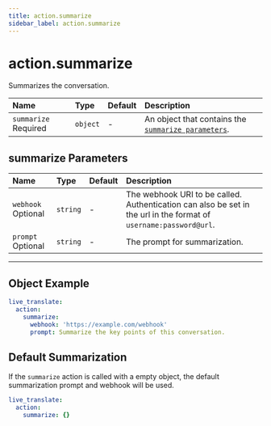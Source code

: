 ```yaml
---
title: action.summarize
sidebar_label: action.summarize
---
```


# action.summarize

Summarizes the conversation.

| Name                                                       | Type     | Default | Description                                                                  |
|:-----------------------------------------------------------|:---------|:--------|:-----------------------------------------------------------------------------|
| `summarize` <span className="required-arg">Required</span> | `object` | -       | An object that contains the [`summarize parameters`](#summarize-parameters). |

## **summarize Parameters**

| Name                                                     | Type     | Default | Description                   |
|:---------------------------------------------------------|:---------|:--------|:------------------------------|
| `webhook` <span className="optional-arg">Optional</span> | `string` | -       | The webhook URI to be called. Authentication can also be set in the url in the format of `username:password@url`. |
| `prompt` <span className="optional-arg">Optional</span>  | `string` | -       | The prompt for summarization. |

---

## **Object Example**

```yaml andJson
live_translate:
  action:
    summarize:
      webhook: 'https://example.com/webhook'
      prompt: Summarize the key points of this conversation.
```

## **Default Summarization**

If the `summarize` action is called with a empty object, the default summarization prompt and webhook will be used.

```yaml andJson
live_translate:
  action:
    summarize: {}
```


